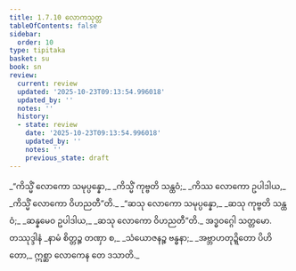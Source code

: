 ```yaml
---
title: 1.7.10 လောကသုတ္တ
tableOfContents: false
sidebar:
  order: 10
type: tipitaka
basket: su
book: sn
review:
  current: review
  updated: '2025-10-23T09:13:54.996018'
  updated_by: ''
  notes: ''
  history:
  - state: review
    date: '2025-10-23T09:13:54.996018'
    updated_by: ''
    notes: ''
    previous_state: draft
---
```



<ReviewStatus review={frontmatter.review} showDetails={true} />

<HypothesisAnnotation frontmatter={frontmatter} />

<DynamicBreadcrumb />

<Division number="70" book="sn" e="ch" v="18" p="290">

<Paragraph number="329" type="verses" book="sn">
_“ကိသ္မိံ လောကော သမုပ္ပန္နော,_  
_ကိသ္မိံ ကုဗ္ဗတိ သန္ထဝံ;_  
_ကိဿ လောကော ဥပါဒါယ,_  
_ကိသ္မိံ လောကော ဝိဟညတီ”တိ._  

</Paragraph>

<Paragraph number="330" type="verses" book="sn">
_“ဆသု လောကော သမုပ္ပန္နော,_  
_ဆသု ကုဗ္ဗတိ သန္ထဝံ;_  
_ဆန္နမေဝ ဥပါဒါယ,_  
_ဆသု လောကော ဝိဟညတီ”တိ._  


</Paragraph>
</Division>

<Paragraph number="331" type="center" book="sn">
အဒ္ဓဝဂ္ဂေါ သတ္တမော.



</Paragraph>

<Paragraph number="332" type="center" book="sn">
တဿုဒ္ဒါနံ


</Paragraph>

<Paragraph number="333" type="verses" book="sn">
_နာမံ စိတ္တဉ္စ တဏှာ စ,_  
_သံယောဇနဉ္စ ဗန္ဓနာ;_  
_အဗ္ဘာဟတုဍ္ဍိတော ပိဟိတော,_  
ဣစ္ဆာ လောကေန တေ ဒသာတိ._
</Paragraph>